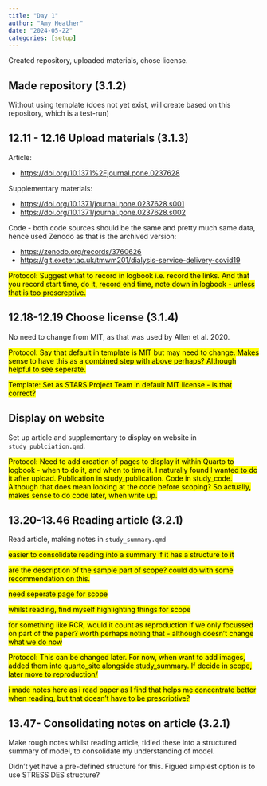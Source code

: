 ```yaml
---
title: "Day 1"
author: "Amy Heather"
date: "2024-05-22"
categories: [setup]
---
```


Created repository, uploaded materials, chose license.

## Made repository (3.1.2)

Without using template (does not yet exist, will create based on this repository, which is a test-run)

## 12.11 - 12.16 Upload materials (3.1.3)

Article:

* <https://doi.org/10.1371%2Fjournal.pone.0237628>

Supplementary materials:

* <https://doi.org/10.1371/journal.pone.0237628.s001>
* <https://doi.org/10.1371/journal.pone.0237628.s002>

Code - both code sources should be the same and pretty much same data, hence used Zenodo as that is the archived version:

* <https://zenodo.org/records/3760626>
* <https://git.exeter.ac.uk/tmwm201/dialysis-service-delivery-covid19> 

<mark>Protocol: Suggest what to record in logbook i.e. record the links. And that you record start time, do it, record end time, note down in logbook - unless that is too prescreptive.</mark>

## 12.18-12.19 Choose license (3.1.4)

No need to change from MIT, as that was used by Allen et al. 2020.

<mark>Protocol: Say that default in template is MIT but may need to change. Makes sense to have this as a combined step with above perhaps? Although helpful to see seperate.</mark>

<mark>Template: Set as STARS Project Team in default MIT license - is that correct?</armk>

## Display on website

Set up article and supplementary to display on website in `study_publciation.qmd`.

<mark>Protocol: Need to add creation of pages to display it within Quarto to logbook - when to do it, and when to time it. I naturally found I wanted to do it after upload. Publication in study_publication. Code in study_code. Although that does mean looking at the code before scoping? So actually, makes sense to do code later, when write up.</mark>

## 13.20-13.46 Reading article (3.2.1)

Read article, making notes in `study_summary.qmd`

<mark>easier to consolidate reading into a summary if it has a structure to it</mark>

<mark>are the description of the sample part of scope? could do with some recommendation on this.</mark>

<mark>need seperate page for scope</mark>

<mark>whilst reading, find myself highlighting things for scope</mark>

<mark>for something like RCR, would it count as reproduction if we only focussed on part of the paper? worth perhaps noting that - although doesn't change what we do now</mark>

<mark>Protocol: This can be changed later. For now, when want to add images, added them into quarto_site alongside study_summary. If decide in scope, later move to reproduction/</mark>

<mark>i made notes here as i read paper as I find that helps me concentrate better when reading, but that doesn't have to be prescriptive?</mark>

## 13.47- Consolidating notes on article (3.2.1)

Make rough notes whilst reading article, tidied these into a structured summary of model, to consolidate my understanding of model.

Didn't yet have a pre-defined structure for this. Figued simplest option is to use STRESS DES structure?
